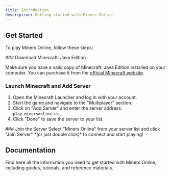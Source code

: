```yaml
---
title: Introduction
description: Getting started with Miners Online
---
```


## Get Started

To play Miners Online, follow these steps:


<Steps>
<Step>
### Download Minecraft: Java Edition

Make sure you have a valid copy of Minecraft: Java Edition installed on your computer. You can purchase it from the [official Minecraft website](https://minecraft.net).
</Step>
<Step>
### Launch Minecraft and Add Server

1. Open the Minecraft Launcher and log in with your account.
2. Start the game and navigate to the "Multiplayer" section.
3. Click on "Add Server" and enter the server address: `play.minersonline.uk`
4. Click "Done" to save the server to your list.
</Step>
<Step>
### Join the Server
Select "Miners Online" from your server list and click "Join Server" *(or just double click)* to connect and start playing!
</Step>
</Steps>


## Documentation

Find here all the information you need to get started with Miners Online, including guides, tutorials, and reference materials.

<Cards>
  <Card title="Blog" href="/blog" />
  <Card title="FAQ" href="/docs/faq" />
  <Card title="Rules" href="/docs/rules" />
</Cards>

